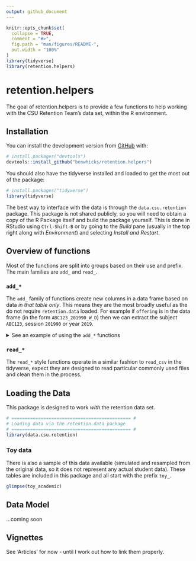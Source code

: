 ```yaml
---
output: github_document
---
```


<!-- README.md is generated from README.Rmd. Please edit that file -->

```r
knitr::opts_chunk$set(
  collapse = TRUE,
  comment = "#>",
  fig.path = "man/figures/README-",
  out.width = "100%"
)
library(tidyverse)
library(retention.helpers)
```

# retention.helpers

<!-- badges: start -->
<!-- badges: end -->

The goal of retention.helpers is to provide a few functions to help working with the CSU Retention Team's data set, within the R environment.

## Installation

You can install the development version from [GitHub](https://github.com/) with:

``` r
# install.packages("devtools")
devtools::install_github("benwhicks/retention.helpers")
```

You should also have the tidyverse installed and loaded to get the most out of the package:

``` r
# install.packages("tidyverse")
library(tidyverse)
```

The best way to interface with the data is through the `data.csu.retention` package. This package is not shared publicly, so you will need to obtain a copy of the R Package itself and build the package yourself. This is done in RStudio using `Ctrl-Shift-B` or by going to the _Build_ pane (usually in the top right along with _Environment_) and selecting _Install and Restart_. 

## Overview of functions

Most of the functions are split into groups based on their use and prefix. The main families are `add_` and `read_`.

### `add_*`

The `add_` family of functions create new columns in a data frame based on data *in that table only*. This means they are the most broadly useful as the do not require `retention.data` loaded. For example if `offering` is in the data frame (in the form `ABC123_201990_W_D`) then we can extract the subject `ABC123`, session `201990` or year `2019`. 

<details><summary>See an example of using the `add_*` functions</summary>
``` r
# Given some data with offering
dat_with_offering <- tibble(
  offering = c("MTH100_189030_P_D", "PHL105_189060_B_I")
)

dat_with_offering

# Add in subject and year from offering
dat_with_offering %>% 
  add_subject_from_offering() %>% 
  add_year_from_offering()
```
</details>

### `read_*`

The `read_*` style functions operate in a similar fashion to `read_csv` in the tidyverse, expect they are designed to read particular commonly used files and clean them in the process. 


## Loading the Data

This package is designed to work _with_ the retention data set. 

```r
# ============================================= #
# Loading data via the retention.data package
# ============================================= #
library(data.csu.retention)
```

### Toy data

There is also a sample of this data available (simulated and resampled from the original data, so it does not represent any actual student data). These tables are included in this package and all start with the prefix `toy_`.

``` r
glimpse(toy_academic)
```

## Data Model

...coming soon

## Vignettes

See 'Articles' for now - until I work out how to link them properly.

